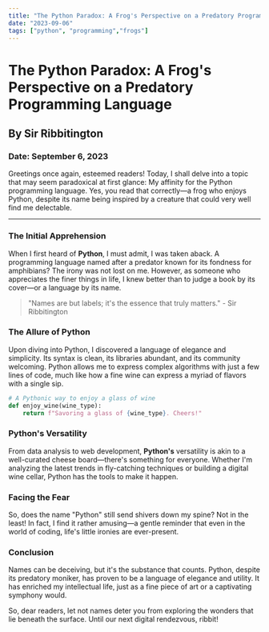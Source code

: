 ```yaml
---
title: "The Python Paradox: A Frog's Perspective on a Predatory Programming Language"
date: "2023-09-06"
tags: ["python", "programming","frogs"]
---
```


# The Python Paradox: A Frog's Perspective on a Predatory Programming Language
## By Sir Ribbitington
### Date: September 6, 2023

Greetings once again, esteemed readers! Today, I shall delve into a topic that may seem paradoxical at first glance: My affinity for the Python programming language. Yes, you read that correctly—a frog who enjoys Python, despite its name being inspired by a creature that could very well find me delectable.

---

### The Initial Apprehension

When I first heard of **Python**, I must admit, I was taken aback. A programming language named after a predator known for its fondness for amphibians? The irony was not lost on me. However, as someone who appreciates the finer things in life, I knew better than to judge a book by its cover—or a language by its name.

> "Names are but labels; it's the essence that truly matters." - Sir Ribbitington



### The Allure of Python

Upon diving into Python, I discovered a language of elegance and simplicity. Its syntax is clean, its libraries abundant, and its community welcoming. Python allows me to express complex algorithms with just a few lines of code, much like how a fine wine can express a myriad of flavors with a single sip.

```python
# A Pythonic way to enjoy a glass of wine
def enjoy_wine(wine_type):
    return f"Savoring a glass of {wine_type}. Cheers!"
```

### Python's Versatility
From data analysis to web development, **Python's** versatility is akin to a well-curated cheese board—there's something for everyone. Whether I'm analyzing the latest trends in fly-catching techniques or building a digital wine cellar, Python has the tools to make it happen.

### Facing the Fear
So, does the name "Python" still send shivers down my spine? Not in the least! In fact, I find it rather amusing—a gentle reminder that even in the world of coding, life's little ironies are ever-present.

### Conclusion
Names can be deceiving, but it's the substance that counts. Python, despite its predatory moniker, has proven to be a language of elegance and utility. It has enriched my intellectual life, just as a fine piece of art or a captivating symphony would.

So, dear readers, let not names deter you from exploring the wonders that lie beneath the surface. Until our next digital rendezvous, ribbit!